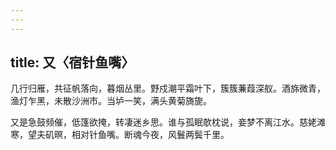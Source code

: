 ```yaml
---
---
---
```

title: 又〈宿针鱼嘴〉
---



几行归雁，共征帆落向，暮烟丛里。野戍潮平霜叶下，簇簇蒹葭深舣。酒旆微青，渔灯乍黑，未散沙洲市。当垆一笑，满头黄菊旖旎。

又是急鼓频催，低篷欲掩，转凄迷乡思。谁与孤眠欹枕说，妾梦不离江水。慈姥滩寒，望夫矶暝，相对针鱼嘴。断魂今夜，风鬟两鬓千里。